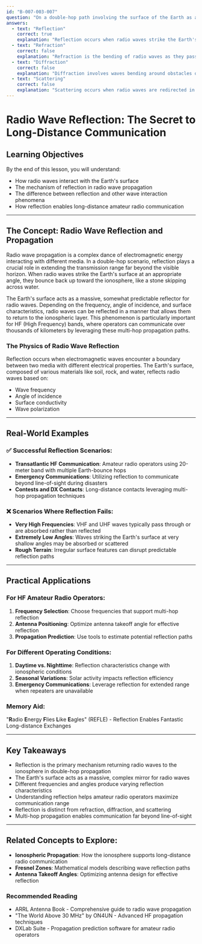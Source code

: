 ```yaml
---
id: "B-007-003-007"
question: "On a double-hop path involving the surface of the Earth as a middle point, what phenomenon returns the radio wave to the ionosphere?"
answers:
  - text: "Reflection"
    correct: true
    explanation: "Reflection occurs when radio waves strike the Earth's surface and bounce back up toward the ionosphere, enabling long-distance communication beyond the horizon. The Earth's surface acts like a mirror for radio waves, redirecting the signal back into the ionospheric layer and allowing for extended transmission distances through multiple 'hops'."
  - text: "Refraction"
    correct: false
    explanation: "Refraction is the bending of radio waves as they pass through media of different densities, such as when waves transition between the ionosphere and the atmosphere. While critical in radio wave propagation, refraction doesn't specifically describe the mechanism of returning waves from the Earth's surface in a double-hop scenario."
  - text: "Diffraction"
    correct: false
    explanation: "Diffraction involves waves bending around obstacles or spreading out when passing through an opening. While important in radio wave behavior, diffraction doesn't explain how radio waves are returned to the ionosphere from the Earth's surface in a double-hop propagation path."
  - text: "Scattering"
    correct: false
    explanation: "Scattering occurs when radio waves are redirected in multiple directions by rough surfaces or atmospheric particles. Unlike reflection, scattering disperses the signal energy rather than providing a predictable path back to the ionosphere, making it an ineffective mechanism for long-distance radio communication."
---
```


# Radio Wave Reflection: The Secret to Long-Distance Communication

## Learning Objectives
By the end of this lesson, you will understand:
- How radio waves interact with the Earth's surface
- The mechanism of reflection in radio wave propagation
- The difference between reflection and other wave interaction phenomena
- How reflection enables long-distance amateur radio communication

---

## The Concept: Radio Wave Reflection and Propagation

Radio wave propagation is a complex dance of electromagnetic energy interacting with different media. In a double-hop scenario, reflection plays a crucial role in extending the transmission range far beyond the visible horizon. When radio waves strike the Earth's surface at an appropriate angle, they bounce back up toward the ionosphere, like a stone skipping across water.

The Earth's surface acts as a massive, somewhat predictable reflector for radio waves. Depending on the frequency, angle of incidence, and surface characteristics, radio waves can be reflected in a manner that allows them to return to the ionospheric layer. This phenomenon is particularly important for HF (High Frequency) bands, where operators can communicate over thousands of kilometers by leveraging these multi-hop propagation paths.

### The Physics of Radio Wave Reflection

Reflection occurs when electromagnetic waves encounter a boundary between two media with different electrical properties. The Earth's surface, composed of various materials like soil, rock, and water, reflects radio waves based on:
- Wave frequency
- Angle of incidence
- Surface conductivity
- Wave polarization

---

## Real-World Examples

### ✅ Successful Reflection Scenarios:
- **Transatlantic HF Communication**: Amateur radio operators using 20-meter band with multiple Earth-bounce hops
- **Emergency Communications**: Utilizing reflection to communicate beyond line-of-sight during disasters
- **Contests and DX Contacts**: Long-distance contacts leveraging multi-hop propagation techniques

### ❌ Scenarios Where Reflection Fails:
- **Very High Frequencies**: VHF and UHF waves typically pass through or are absorbed rather than reflected
- **Extremely Low Angles**: Waves striking the Earth's surface at very shallow angles may be absorbed or scattered
- **Rough Terrain**: Irregular surface features can disrupt predictable reflection paths

---

## Practical Applications

### For HF Amateur Radio Operators:
1. **Frequency Selection**: Choose frequencies that support multi-hop reflection
2. **Antenna Positioning**: Optimize antenna takeoff angle for effective reflection
3. **Propagation Prediction**: Use tools to estimate potential reflection paths

### For Different Operating Conditions:
1. **Daytime vs. Nighttime**: Reflection characteristics change with ionospheric conditions
2. **Seasonal Variations**: Solar activity impacts reflection efficiency
3. **Emergency Communications**: Leverage reflection for extended range when repeaters are unavailable

### Memory Aid:
"**R**adio **E**nergy **F**lies **L**ike **E**agles" (REFLE) - Reflection Enables Fantastic Long-distance Exchanges

---

## Key Takeaways

- Reflection is the primary mechanism returning radio waves to the ionosphere in double-hop propagation
- The Earth's surface acts as a massive, complex mirror for radio waves
- Different frequencies and angles produce varying reflection characteristics
- Understanding reflection helps amateur radio operators maximize communication range
- Reflection is distinct from refraction, diffraction, and scattering
- Multi-hop propagation enables communication far beyond line-of-sight

---

## Related Concepts to Explore:
- **Ionospheric Propagation**: How the ionosphere supports long-distance radio communication
- **Fresnel Zones**: Mathematical models describing wave reflection paths
- **Antenna Takeoff Angles**: Optimizing antenna design for effective reflection

### Recommended Reading
- ARRL Antenna Book - Comprehensive guide to radio wave propagation
- "The World Above 30 MHz" by ON4UN - Advanced HF propagation techniques
- DXLab Suite - Propagation prediction software for amateur radio operators